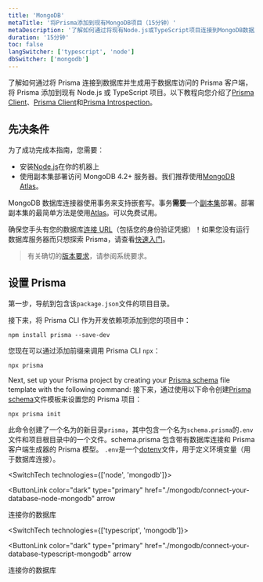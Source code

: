 ```yaml
---
title: 'MongoDB'
metaTitle: '将Prisma添加到现有MongoDB项目（15分钟）'
metaDescription: '了解如何通过将现有Node.js或TypeScript项目连接到MongoDB数据库并生成用于数据库访问的Prisma客户端，将Prisma添加到该项目中。'
duration: '15分钟'
toc: false
langSwitcher: ['typescript', 'node']
dbSwitcher: ['mongodb']
---
```


<TopBlock>

了解如何通过将 Prisma 连接到数据库并生成用于数据库访问的 Prisma 客户端，将 Prisma 添加到现有 Node.js 或 TypeScript 项目。以下教程向您介绍了[Prisma Client](../../../../concepts/components/prisma-client)、[Prisma Client](../../../../concepts/components/prisma-client)和[Prisma Introspection](../../../../concepts/components/introspection)。

</TopBlock>

## 先决条件

为了成功完成本指南，您需要：

- 安装[Node.js](https://nodejs.org/en/)在你的机器上
- 使用副本集部署访问 MongoDB 4.2+ 服务器。我们推荐使用[MongoDB Atlas](https://www.mongodb.com/cloud/atlas)。

<Admonition type="warning">

MongoDB 数据库连接器使用事务来支持嵌套写。事务**需要**一个[副本集](https://docs.mongodb.com/manual/tutorial/deploy-replica-set/)部署。部署副本集的最简单方法是使用[Atlas](https://docs.atlas.mongodb.com/getting-started/)。可以免费试用。

</Admonition>

确保您手头有您的数据库[连接 URL](../../../../reference/database-reference/connection-urls)（包括您的身份验证凭据）！如果您没有运行数据库服务器而只想探索 Prisma，请查看[快速入门](../../../quickstart)。

> 有关确切的[版本要求](../../../../reference/system-requirements)，请参阅系统要求。

## 设置 Prisma

第一步，导航到包含该`package.json`文件的项目目录。

接下来，将 Prisma CLI 作为开发依赖项添加到您的项目中：

```terminal copy
npm install prisma --save-dev
```

您现在可以通过添加前缀来调用 Prisma CLI `npx`：

```terminal
npx prisma
```

Next, set up your Prisma project by creating your [Prisma schema](../../../../concepts/components/prisma-schema) file template with the following command:
接下来，通过使用以下命令创建[Prisma schema](../../../../concepts/components/prisma-schema)文件模板来设置您的 Prisma 项目：

```terminal copy
npx prisma init
```

此命令创建了一个名为的新目录`prisma`，其中包含一个名为`schema.prisma`的`.env`文件和项目根目录中的一个文件。schema.prisma 包含带有数据库连接和 Prisma 客户端生成器的 Prisma 模型。 `.env`是一个[dotenv](https://github.com/motdotla/dotenv)文件，用于定义环境变量（用于数据库连接）。

<SwitchTech technologies={['node', 'mongodb']}>

<NavigationLinksContainer isFirstLink>

<ButtonLink
  color="dark"
  type="primary"
  href="./mongodb/connect-your-database-node-mongodb"
  arrow
>
  连接你的数据库
</ButtonLink>

</NavigationLinksContainer>

</SwitchTech>

<SwitchTech technologies={['typescript', 'mongodb']}>

<NavigationLinksContainer isFirstLink>

<ButtonLink
  color="dark"
  type="primary"
  href="./mongodb/connect-your-database-typescript-mongodb"
  arrow
>
  连接你的数据库
</ButtonLink>

</NavigationLinksContainer>

</SwitchTech>
